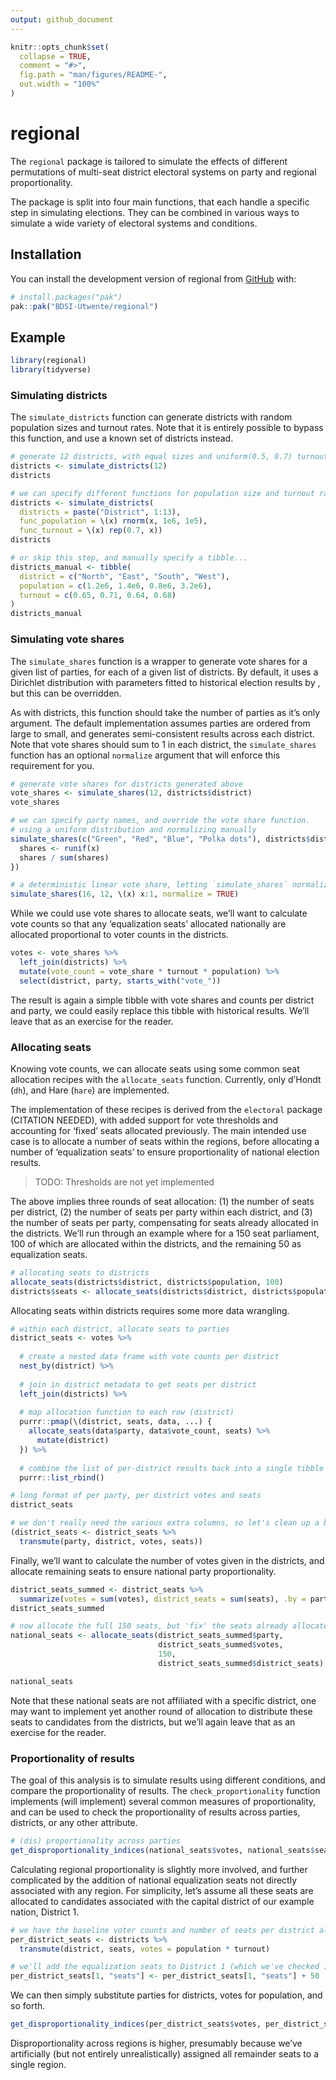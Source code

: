```yaml
---
output: github_document
---
```


<!-- README.md is generated from README.Rmd. Please edit that file -->

```r
knitr::opts_chunk$set(
  collapse = TRUE,
  comment = "#>",
  fig.path = "man/figures/README-",
  out.width = "100%"
)
```

# regional

<!-- badges: start -->
<!-- badges: end -->

The `regional` package is tailored to simulate the effects of different permutations 
of multi-seat district electoral systems on party and regional proportionality. 

The package is split into four main functions, that each handle a specific step in 
simulating elections. They can be combined in various ways to simulate a wide variety 
of electoral systems and conditions.

## Installation

You can install the development version of regional from [GitHub](https://github.com/) with:

``` r
# install.packages("pak")
pak::pak("BDSI-Utwente/regional")
```


## Example

```r
library(regional)
library(tidyverse)
```

### Simulating districts 

The `simulate_districts` function can generate districts with random population sizes 
and turnout rates. Note that it is entirely possible to bypass this function, and 
use a known set of districts instead.

```r
# generate 12 districts, with equal sizes and uniform(0.5, 0.7) turnout rates
districts <- simulate_districts(12) 
districts

# we can specify different functions for population size and turnout rates
districts <- simulate_districts(
  districts = paste("District", 1:13),
  func_population = \(x) rnorm(x, 1e6, 1e5),
  func_turnout = \(x) rep(0.7, x))
districts

# or skip this step, and manually specify a tibble...
districts_manual <- tibble(
  district = c("North", "East", "South", "West"),
  population = c(1.2e6, 1.4e6, 0.8e6, 3.2e6),
  turnout = c(0.65, 0.71, 0.64, 0.68)
)
districts_manual

```

### Simulating vote shares

The `simulate_shares` function is a wrapper to generate vote shares for a given
list of parties, for each of a given list of districts. By default, it uses a 
Dirichlet distribution with parameters fitted to historical election results by <CITATION NEEDED>, but this can be overridden. 

As with districts, this function should take the number of parties as it's only argument. The default implementation assumes parties are ordered from large to small, and generates semi-consistent results across each district. Note that vote shares should sum to 1 
in each district, the `simulate_shares` function has an optional `normalize` argument
that will enforce this requirement for you.

```r
# generate vote shares for districts generated above
vote_shares <- simulate_shares(12, districts$district)
vote_shares

# we can specify party names, and override the vote share function.
# using a uniform distribution and normalizing manually
simulate_shares(c("Green", "Red", "Blue", "Polka dots"), districts$district, func = \(x) {
  shares <- runif(x)
  shares / sum(shares)
})

# a deterministic linear vote share, letting `simulate_shares` normalize for us
simulate_shares(16, 12, \(x) x:1, normalize = TRUE)

```

While we could use vote shares to allocate seats, we'll want to calculate vote 
counts so that any 'equalization seats' allocated nationally are allocated 
proportional to voter counts in the districts. 

```r
votes <- vote_shares %>% 
  left_join(districts) %>% 
  mutate(vote_count = vote_share * turnout * population) %>% 
  select(district, party, starts_with("vote_"))
```

The result is again a simple tibble with vote shares and counts per district and party, we could easily replace this tibble with historical results. We'll leave that as an exercise for the reader.

### Allocating seats

Knowing vote counts, we can allocate seats using some common seat allocation recipes with the `allocate_seats` function. Currently, only d'Hondt (`dh`), and Hare (`hare`) are implemented. 

The implementation of these recipes is derived from the `electoral` package (CITATION NEEDED), with added support for vote thresholds and accounting for 'fixed' seats allocated previously. The main intended use case is to allocate a number of seats within the regions, before allocating a number of 'equalization seats' to ensure proportionality of national election results.

> TODO: Thresholds are not yet implemented

The above implies three rounds of seat allocation: (1) the number of seats per district, 
(2) the number of seats per party within each district, and (3) the number of seats per party, compensating for seats already allocated in the districts. We'll run through an example where for a 150 seat parliament, 100 of which are allocated within the districts, 
and the remaining 50 as equalization seats.

```r
# allocating seats to districts
allocate_seats(districts$district, districts$population, 100)
districts$seats <- allocate_seats(districts$district, districts$population, 100)$seats
``` 

Allocating seats within districts requires some more data wrangling.

```r
# within each district, allocate seats to parties
district_seats <- votes %>% 
  
  # create a nested data frame with vote counts per district
  nest_by(district) %>% 
  
  # join in district metadata to get seats per district
  left_join(districts) %>% 
  
  # map allocation function to each row (district)
  purrr::pmap(\(district, seats, data, ...) {
    allocate_seats(data$party, data$vote_count, seats) %>% 
      mutate(district)
  }) %>% 
  
  # combine the list of per-district results back into a single tibble
  purrr::list_rbind()

# long format of per party, per district votes and seats
district_seats

# we don't really need the various extra columns, so let's clean up a bit
(district_seats <- district_seats %>% 
  transmute(party, district, votes, seats))
```

Finally, we'll want to calculate the number of votes given in the districts, and allocate
remaining seats to ensure national party proportionality. 

```r
district_seats_summed <- district_seats %>% 
  summarize(votes = sum(votes), district_seats = sum(seats), .by = party)
district_seats_summed

# now allocate the full 150 seats, but 'fix' the seats already allocated in the districts
national_seats <- allocate_seats(district_seats_summed$party, 
                                 district_seats_summed$votes,
                                 150,
                                 district_seats_summed$district_seats)

national_seats
```

Note that these national seats are not affiliated with a specific district, one may want to implement yet another round of allocation to distribute these seats to candidates from 
the districts, but we'll again leave that as an exercise for the reader. 

### Proportionality of results

The goal of this analysis is to simulate results using different conditions, and compare the proportionality of results. The `check_proportionality` function implements (will implement) several common measures of proportionality, and can be used to check the proportionality of results across parties, districts, or any other attribute.

```r
# (dis) proportionality across parties
get_disproportionality_indices(national_seats$votes, national_seats$seats)

```

Calculating regional proportionality is slightly more involved, and further complicated 
by the addition of national equalization seats not directly associated with any region. 
For simplicity, let's assume all these seats are allocated to candidates associated with 
the capital district of our example nation, District 1.

```r
# we have the baseline voter counts and number of seats per district already
per_district_seats <- districts %>%
  transmute(district, seats, votes = population * turnout)

# we'll add the equalization seats to District 1 (which we've checked is the first row)
per_district_seats[1, "seats"] <- per_district_seats[1, "seats"] + 50
```

We can then simply substitute parties for districts, votes for population, and
so forth.

```r
get_disproportionality_indices(per_district_seats$votes, per_district_seats$seats)
```

Disproportionality across regions is higher, presumably because we've artificially
(but not entirely unrealistically) assigned all remainder seats to a single region.
